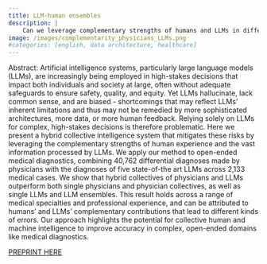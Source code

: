 ```yaml
---
title: LLM-human ensembles
description: |
    Can we leverage complementary strengths of humans and LLMs in differential diagnoses?
image: /images/complementarity_physicians_LLMs.png
#categories: [english, data architecture, healthcare]
---
```


Abstract: Artificial intelligence systems, particularly large language models (LLMs), are increasingly being employed in high-stakes decisions that impact both individuals and society at large, often without adequate safeguards to ensure safety, quality, and equity. Yet LLMs hallucinate, lack common sense, and are biased - shortcomings that may reflect LLMs' inherent limitations and thus may not be remedied by more sophisticated architectures, more data, or more human feedback. Relying solely on LLMs for complex, high-stakes decisions is therefore problematic. Here we present a hybrid collective intelligence system that mitigates these risks by leveraging the complementary strengths of human experience and the vast information processed by LLMs. We apply our method to open-ended medical diagnostics, combining 40,762 differential diagnoses made by physicians with the diagnoses of five state-of-the art LLMs across 2,133 medical cases. We show that hybrid collectives of physicians and LLMs outperform both single physicians and physician collectives, as well as single LLMs and LLM ensembles. This result holds across a range of medical specialties and professional experience, and can be attributed to humans' and LLMs' complementary contributions that lead to different kinds of errors. Our approach highlights the potential for collective human and machine intelligence to improve accuracy in complex, open-ended domains like medical diagnostics.

[PREPRINT HERE](https://arxiv.org/abs/2406.14981)
